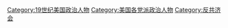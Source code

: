 [[Category:19世纪美国政治人物|Category:19世纪美国政治人物]]
[[Category:美国各党派政治人物|Category:美国各党派政治人物]]
[[Category:反共济会|Category:反共济会]]